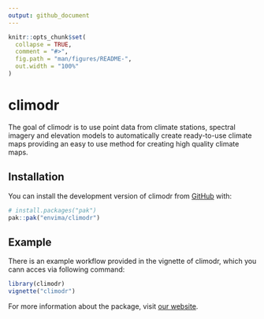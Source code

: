 ```yaml
---
output: github_document
---
```


<!-- README.md is generated from README.Rmd. Please edit that file -->

```r
knitr::opts_chunk$set(
  collapse = TRUE,
  comment = "#>",
  fig.path = "man/figures/README-",
  out.width = "100%"
)
```

# climodr

<!-- badges: start -->
<!-- badges: end -->

The goal of climodr is to use point data from climate stations, spectral imagery and elevation models to automatically create ready-to-use climate maps providing an easy to use method for creating high quality climate maps.

## Installation

You can install the development version of climodr from [GitHub](https://github.com/) with:

``` r
# install.packages("pak")
pak::pak("envima/climodr")
```

## Example

There is an example workflow provided in the vignette of climodr, which you cann acces via following command:

```r
library(climodr)
vignette("climodr")
```

For more information about the package, visit [our website](https://envima.github.io/climodr/). 
